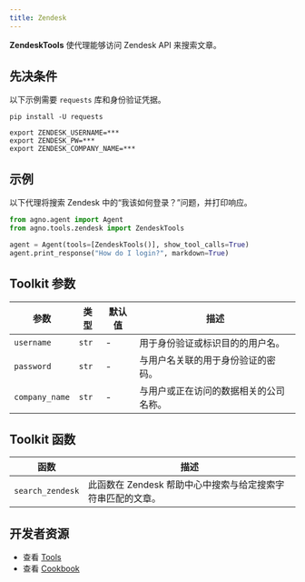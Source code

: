 ```yaml
---
title: Zendesk
---
```


**ZendeskTools** 使代理能够访问 Zendesk API 来搜索文章。

## 先决条件

以下示例需要 `requests` 库和身份验证凭据。

```shell
pip install -U requests
```

```shell
export ZENDESK_USERNAME=***
export ZENDESK_PW=***
export ZENDESK_COMPANY_NAME=***
```

## 示例

以下代理将搜索 Zendesk 中的“我该如何登录？”问题，并打印响应。

```python cookbook/tools/zendesk_tools.py
from agno.agent import Agent
from agno.tools.zendesk import ZendeskTools

agent = Agent(tools=[ZendeskTools()], show_tool_calls=True)
agent.print_response("How do I login?", markdown=True)
```

## Toolkit 参数

| 参数      | 类型  | 默认值 | 描述                                                                 |
| -------------- | ----- | ------- | -------------------------------------------------------------------- |
| `username`     | `str` | -       | 用于身份验证或标识目的的用户名。                                       |
| `password`     | `str` | -       | 与用户名关联的用于身份验证的密码。                                     |
| `company_name` | `str` | -       | 与用户或正在访问的数据相关的公司名称。                               |

## Toolkit 函数

| 函数         | 描述                                                                               |
| -------------- | ---------------------------------------------------------------------------------- |
| `search_zendesk` | 此函数在 Zendesk 帮助中心中搜索与给定搜索字符串匹配的文章。                                         |

## 开发者资源

- 查看 [Tools](https://github.com/agno-agi/agno/blob/main/libs/agno/agno/tools/zendesk.py)
- 查看 [Cookbook](https://github.com/agno-agi/agno/blob/main/cookbook/tools/zendesk_tools.py)